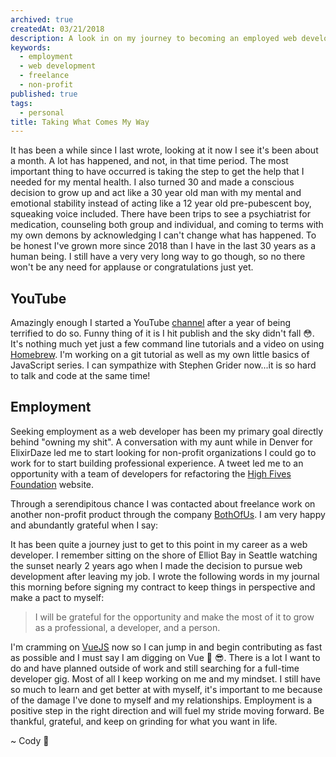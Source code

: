 ```yaml
---
archived: true
createdAt: 03/21/2018
description: A look in on my journey to becoming an employed web developer.
keywords:
  - employment
  - web development
  - freelance
  - non-profit
published: true
tags:
  - personal
title: Taking What Comes My Way
---
```



It has been a while since I last wrote, looking at it now I see it's been about a month. A lot has happened, and not, in that time period. The most important thing to have occurred is taking the step to get the help that I needed for my mental health. I also turned 30 and made a conscious decision to grow up and act like a 30 year old man with my mental and emotional stability instead of acting like a 12 year old pre-pubescent boy, squeaking voice included. There have been trips to see a psychiatrist for medication, counseling both group and individual, and coming to terms with my own demons by acknowledging I can't change what has happened. To be honest I've grown more since 2018 than I have in the last 30 years as a human being. I still have a very very long way to go though, so no there won't be any need for applause or congratulations just yet.

## YouTube

Amazingly enough I started a YouTube [channel](https://www.youtube.com/channel/UCZgBTMhX7jZTkbm7Fpv2bWw?view_as=subscriber) after a year of being terrified to do so. Funny thing of it is I hit publish and the sky didn't fall :flushed:. It's nothing much yet just a few command line tutorials and a video on using [Homebrew](https://brew.sh/). I'm working on a git tutorial as well as my own little basics of JavaScript series. I can sympathize with Stephen Grider now...it is so hard to talk and code at the same time!

## Employment

Seeking employment as a web developer has been my primary goal directly behind "owning my shit". A conversation with my aunt while in Denver for ElixirDaze led me to start looking for non-profit organizations I could go to work for to start building professional experience. A tweet led me to an opportunity with a team of developers for refactoring the [High Fives Foundation](https://highfivesfoundation.org/) website.

<Tweet
  align="center"
  hidesConversation={true}
  theme="dark"
  tweetLink="RockChalkDev/status/969959779614543873"
/>

Through a serendipitous chance I was contacted about freelance work on another non-profit product through the company [BothOfUs](http://bothofus.se/). I am very happy and abundantly grateful when I say:

<Tweet
  align="center"
  hidesConversation={true}
  theme="dark"
  tweetLink="RockChalkDev/status/976420499499692033"
/>

It has been quite a journey just to get to this point in my career as a web developer. I remember sitting on the shore of Elliot Bay in Seattle watching the sunset nearly 2 years ago when I made the decision to pursue web development after leaving my job. I wrote the following words in my journal this morning before signing my contract to keep things in perspective and make a pact to myself:

> I will be grateful for the opportunity and make the most of it to grow as a professional, a developer, and a person.

I'm cramming on [VueJS](https://vuejs.org/) now so I can jump in and begin contributing as fast as possible and I must say I am digging on Vue :tada: :sunglasses:. There is a lot I want to do and have planned outside of work and still searching for a full-time developer gig. Most of all I keep working on me and my mindset. I still have so much to learn and get better at with myself, it's important to me because of the damage I've done to myself and my relationships. Employment is a positive step in the right direction and will fuel my stride moving forward. Be thankful, grateful, and keep on grinding for what you want in life.

<Signature>~ Cody 🚀</Signature>
